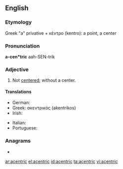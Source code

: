 ==English==

===Etymology===
Greek "a" privative + κέντρο (kentro): a point, a center

===Pronunciation===
'''a-cen*tric'''
aah-SEN-trik

===Adjective===
{{head|en|adjective}}

# Not [[center]]ed; without a center.

====Translations====
{{trans-top|without a center}}
* German: {{t+|de|azentrisch}}
* Greek: ακεντρικός (akentrikos)
* Irish: {{t|ga|aiceintreach}}
{{trans-mid}}
* Italian: {{t|it|acentrico}}
* Portuguese: {{t|pt|acêntrico}}
{{trans-bottom}}

===Anagrams===
* {{l|en|Nearctic}}

[[ar:acentric]]
[[el:acentric]]
[[id:acentric]]
[[ta:acentric]]
[[vi:acentric]]
